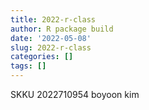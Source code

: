 ```yaml
---
title: 2022-r-class
author: R package build
date: '2022-05-08'
slug: 2022-r-class
categories: []
tags: []
---
```


SKKU 2022710954
boyoon kim
